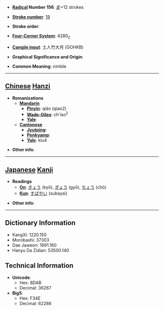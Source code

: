 * '''[[Wiktionary:Chinese radical index| Radical]] Number 156''': [[Wiktionary:Chinese radical index 走|走]]+12 strokes

* '''[[Wiktionary:Chinese total strokes index|Stroke number]]''': [[Wiktionary:Chinese total strokes index 19|19]]

* '''Stroke order''': 

* '''[[Wiktionary:Chinese four corner index|Four-Corner System]]''': 4280<sub>2</sub>

* '''[[Wiktionary:Chinese Cangjie index|Cangjie input]]''': 土人竹大月 (GOHKB)

* '''Graphical Significance and Origin''': 

* '''Common Meaning''': nimble

----

== [[Chinese]] [[Hanzi]] ==

* '''Romanizations'''
** '''[[Mandarin]]'''
*** '''[[Pinyin]]''': qiáo (qiao2)
*** '''[[Wade-Giles]]''': ch'iao<sup>2</sup>
*** '''[[Yale]]''': 
** '''[[Cantonese]]'''
*** '''[[Jyutping]]''':
*** '''[[Penkyamp]]''': 
*** '''[[Yale]]''': kiu4

* '''Other info''': 

----

== [[Japanese]] [[Kanji]] ==

* '''Readings'''
** '''[[On]]''': [[きょう]] (kyō), [[ぎょう]] (gyō), [[ちょう]] (chō)
** '''[[Kun]]''': [[すばやい]] (subayai)

* '''Other info''':  

----

== Dictionary Information ==

* KangXi: 1220.150
* Morobashi: 37303
* Dae Jaweon: 1691.160
* Hanyu Da Zidian: 53500.140

== Technical Information ==

* '''Unicode''':
** Hex: 8DAB
** Decimal: 36267
* '''Big5''':
** Hex: F34E
** Decimal: 62286